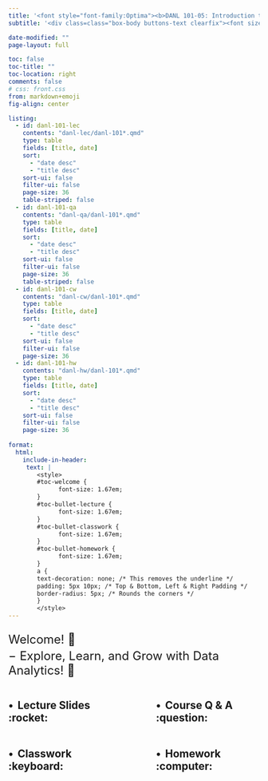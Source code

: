 ```yaml
---
title: '<font style="font-family:Optima"><b>DANL 101-05: Introduction to Data Analytics, Fall 2024</b></font>'
subtitle: '<div class=class="box-body buttons-text clearfix"><font size="5"><ul style="list-style-type: none;"><li><b>Instructor: Byeong-Hak Choe</b> &nbsp; <i class="fa fa-chevron-left" aria-hidden="true"></i><a href="mailto:bchoe@geneseo.edu" class="about-link" rel="" target=""><i class="bi bi-envelope"></i><span class="about-link-text"> <b>Email</b></span></a></span></a> | <a href="https://mylearning.suny.edu/d2l/home/1513935" class="about-link" rel="" target="_blank"><i class="bi bi-bootstrap"></i><span class="about-link-text"> <b>Brightspace</b></span></a> <i class="fa fa-chevron-right" aria-hidden="true"></i></li></ul></font></div>'

date-modified: ""
page-layout: full

toc: false
toc-title: ""
toc-location: right
comments: false
# css: front.css
from: markdown+emoji
fig-align: center

listing: 
  - id: danl-101-lec
    contents: "danl-lec/danl-101*.qmd"
    type: table
    fields: [title, date]
    sort: 
      - "date desc"
      - "title desc"
    sort-ui: false
    filter-ui: false
    page-size: 36
    table-striped: false
  - id: danl-101-qa
    contents: "danl-qa/danl-101*.qmd"
    type: table
    fields: [title, date]
    sort: 
      - "date desc"
      - "title desc"
    sort-ui: false
    filter-ui: false
    page-size: 36
    table-striped: false
  - id: danl-101-cw
    contents: "danl-cw/danl-101*.qmd"
    type: table
    fields: [title, date]
    sort: 
      - "date desc"
      - "title desc"
    sort-ui: false
    filter-ui: false
    page-size: 36
  - id: danl-101-hw
    contents: "danl-hw/danl-101*.qmd"
    type: table
    fields: [title, date]
    sort: 
      - "date desc"
      - "title desc"
    sort-ui: false
    filter-ui: false
    page-size: 36
    
format: 
  html:
    include-in-header:
     text: |
        <style>
        #toc-welcome {
              font-size: 1.67em;
        }
        #toc-bullet-lecture {
              font-size: 1.67em;
        }
        #toc-bullet-classwork {
              font-size: 1.67em;
        }
        #toc-bullet-homework {
              font-size: 1.67em;
        }
        a {
        text-decoration: none; /* This removes the underline */
        padding: 5px 10px; /* Top & Bottom, Left & Right Padding */
        border-radius: 5px; /* Rounds the corners */
        }
        </style>
---
```





<div style="display:block; margin:25px;"></div>

<font size = "5">Welcome! 👋 </font>

<div style="display:block; margin:-10px;"></div>

<font size = "5">$-$ Explore, Learn, and Grow with Data Analytics! 🌟</font>

<div style="display:block; margin:5px;"></div>







:::: {.columns}

::: {.column width="45%"}
## $\bullet\,$ Lecture Slides :rocket:

:::{#danl-101-lec}
:::

:::

::: {.column width="10%"}

:::


::: {.column width="45%"}
## $\bullet\,$ Course Q & A :question:

:::{#danl-101-qa}
:::

:::

::::


:::: {.columns}

::: {.column width="45%"}
## $\bullet\,$ Classwork  :keyboard:

:::{#danl-101-cw}
:::

:::

::: {.column width="10%"}

:::


::: {.column width="45%"}
## $\bullet\,$ Homework  :computer:

:::{#danl-101-hw}
:::

:::

::::



 



